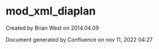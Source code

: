 
# mod_xml_diaplan 

 Created by  Brian West on 2014.04.09

Document generated by Confluence on nov 11, 2022 04:27
